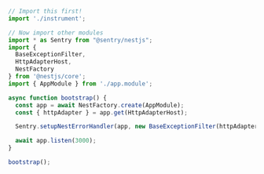 <SignInNote />

```javascript {filename: main.ts} {17}
// Import this first!
import './instrument';

// Now import other modules
import * as Sentry from "@sentry/nestjs";
import {
  BaseExceptionFilter,
  HttpAdapterHost,
  NestFactory
} from '@nestjs/core';
import { AppModule } from './app.module';

async function bootstrap() {
  const app = await NestFactory.create(AppModule);
  const { httpAdapter } = app.get(HttpAdapterHost);

  Sentry.setupNestErrorHandler(app, new BaseExceptionFilter(httpAdapter));

  await app.listen(3000);
}

bootstrap();
```
